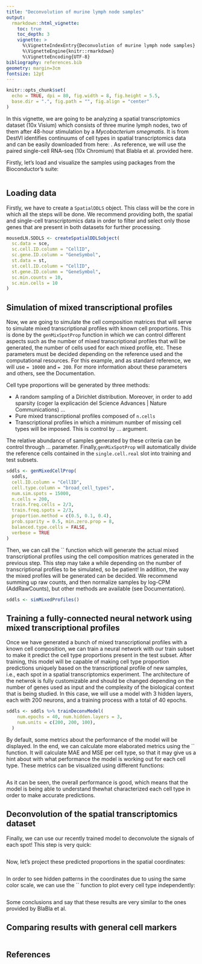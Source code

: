```yaml
---
title: "Deconvolution of murine lymph node samples"
output: 
  rmarkdown::html_vignette:
    toc: true
    toc_depth: 3
    vignette: >
      %\VignetteIndexEntry{Deconvolution of murine lymph node samples}
      %\VignetteEngine{knitr::rmarkdown}
      %\VignetteEncoding{UTF-8}
bibliography: references.bib
geometry: margin=3cm
fontsize: 12pt
---
```



```r
knitr::opts_chunk$set(
  echo = TRUE, dpi = 80, fig.width = 8, fig.height = 5.5, 
  base.dir = ".", fig.path = "", fig.align = "center"
)
```

<!-- Reference: @Li2017 -->

In this vignette, we are going to be analyzing a spatial transcriptomics dataset  (10x Visium)  which consists of three murine lymph nodes, two of them after 48-hour stimulation by a _Mycobacterium smegmatis_. It is from DestVI identifies continuums of cell types in spatial transcriptomics data and can be easily downloaded from here: . As reference, we will use the paired single-cell RNA-seq (10x Chromium) that Blabla et al. provided here.

Firstly, let's load and visualize the samples using packages from the Bioconductor's suite: 

```r

```


## Loading data

Firstly, we have to create a `SpatialDDLS` object. This class will be the core in which all the steps will be done. We recommend providing both, the spatial and single-cell transcriptomics data in order to filter and select only those genes that are present in both datasets for further processing. 

```r
mousedLN.SDDLS <- createSpatialDDLSobject(
  sc.data = sce, 
  sc.cell.ID.column = "CellID", 
  sc.gene.ID.column = "GeneSymbol",
  st.data = st,
  st.cell.ID.column = "CellID",
  st.gene.ID.column = "GeneSymbol",
  sc.min.counts = 10,
  sc.min.cells = 10
)
```


## Simulation of mixed transcriptional profiles

Now, we are going to simulate the cell composition matrices that will serve to simulate mixed transcriptional profiles with known cell proportions. This is done by the `genMixSpotProp` function in which we can control different aspects such as the number of mixed transcriptional profiles that will be generated, the number of cells used for each mixed profile, etc. These parameters must be decided depending on the reference used and the computational resources. For this example, and as standard reference, we will use ` = 10000` and ` = 200`. For more information about these parameters and others, see the Documentation.

Cell type proportions will be generated by three methods: 

* A random sampling of a Dirichlet distribution. Moreover, in order to add sparsity (coger la explicación del Science Advances | Nature Communications) ...
* Pure mixed transcriptional profiles composed of `n.cells` 
* Transcriptional profiles in which a minimum number of missing cell types will be imposed. This is control by ... argument. 

The relative abundance of samples generated by these criteria can be control through ... parameter. Finally,`genMixSpotProp` will automatically divide the reference cells contained in the `single.cell.real` slot into training and test subsets. 

```r
sddls <- genMixedCellProp(
  sddls,
  cell.ID.column = "CellID",
  cell.type.column = "broad_cell_types",
  num.sim.spots = 15000,
  n.cells = 200,
  train.freq.cells = 2/3,
  train.freq.spots = 2/3,
  proportion.method = c(0.5, 0.1, 0.4),
  prob.sparity = 0.5, min.zero.prop = 8,
  balanced.type.cells = FALSE,
  verbose = TRUE
)
```


Then, we can call the `` function which will generate the actual mixed transcriptional profiles using the cell composition matrices generated in the previous step. This step may take a while depending on the number of transcriptional profiles to be simulated, so be patient! In addition, the way the mixed profiles will be generated can be decided. We recommend summing up raw counts, and then normalize samples by log-CPM (AddRawCounts), but other methods are available (see Documentation). 

```r
sddls <- simMixedProfiles()
```

## Training a fully-connected neural network using mixed transcriptional profiles

Once we have generated a bunch of mixed transcriptional profiles with a known cell composition, we can train a neural network with our train subset to make it predict the cell type proportions present in the test subset. After training, this model will be capable of making cell type proportion predictions uniquely based on the transcriptional profile of new samples, i.e., each spot in a spatial transcriptomics experiment. The architecture of the netwrok is fully customizable and should be changed depending on the number of genes used as input and the complexity of the biological context that is being studied. In this case, we will use a model with 3 hidden layers, each with 200 neurons, and a training process with a total of 40 epochs. 

```r
sddls <- sddls %>% trainDeconvModel(
    num.epochs = 40, num.hidden.layers = 3, 
    num.units = c(200, 200, 100), 
  ) 
```

By default, some metrics about the performance of the model will be displayed. In the end, we can calculate more elaborated metrics using the `` function. It will calculate MAE and MSE per cell type, so that it may give us a hint about with what performance the model is working out for each cell type. These metrics can be visualized using different functions: 

```r

```


As it can be seen, the overall performance is good, which means that the model is being able to understand thewhat characterized each cell type in order to make accurate predictions. 

## Deconvolution of the spatial transcriptomics dataset

Finally, we can use our recently trained model to deconvolute the signals of each spot! This step is very quick: 


```r

```


Now, let's project these predicted proportions in the spatial coordinates:


```r

```


In order to see hidden patterns in the coordinates due to using the same color scale, we can use the `` function to plot every cell type independently: 


```r

```


Some conclusions and say that these results are very similar to the ones provided by BlaBla et al. 

## Comparing results with general cell markers


```r

```






## References
